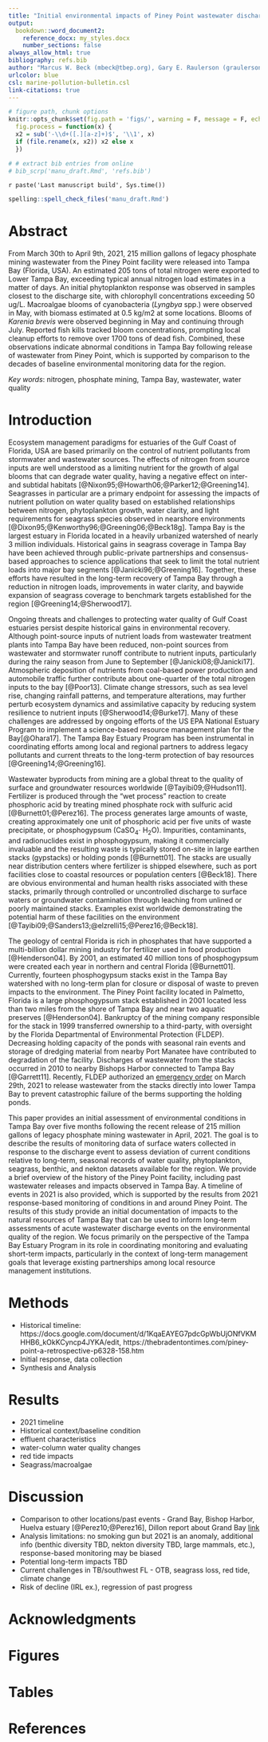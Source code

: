 ```yaml
---
title: "Initial environmental impacts of Piney Point wastewater discharge into Tampa Bay, Florida"
output: 
  bookdown::word_document2:
    reference_docx: my_styles.docx
    number_sections: false
always_allow_html: true
bibliography: refs.bib
author: "Marcus W. Beck (mbeck@tbep.org), Gary E. Raulerson (graulerson@tbep.org), Maya C. Burke (mburke@tbep.org), Joe Whalen (jwhalen@tbep.org), Sheila Scolaro (sscolar@tbep.org), Ed T. Sherwood (esherwood@tbep.org)"
urlcolor: blue
csl: marine-pollution-bulletin.csl
link-citations: true
---
```


```r
# figure path, chunk options
knitr::opts_chunk$set(fig.path = 'figs/', warning = F, message = F, echo = F, cache = F, dev.args = list(family = 'serif'), dpi = 300, warning = F,
  fig.process = function(x) {
  x2 = sub('-\\d+([.][a-z]+)$', '\\1', x)
  if (file.rename(x, x2)) x2 else x
  })

# # extract bib entries from online
# bib_scrp('manu_draft.Rmd', 'refs.bib')
```

`r paste('Last manuscript build', Sys.time())`

```r
spelling::spell_check_files('manu_draft.Rmd')
```

# Abstract

From March 30th to April 9th, 2021, 215 million gallons of legacy phosphate mining wastewater from the Piney Point facility were released into Tampa Bay (Florida, USA).  An estimated 205 tons of total nitrogen were exported to Lower Tampa Bay, exceeding typical annual nitrogen load estimates in a matter of days.  An initial phytoplankton response was observed in samples closest to the discharge site, with chlorophyll concentrations exceeding 50 ug/L. Macroalgae blooms of cyanobacteria (*Lyngbya* spp.) were observed in May, with biomass estimated at 0.5 kg/m2 at some locations.  Blooms of *Karenia brevis* were observed beginning in May and continuing through July.  Reported fish kills tracked bloom concentrations, prompting local cleanup efforts to remove over 1700 tons of dead fish.  Combined, these observations indicate abnormal conditions in Tampa Bay following release of wastewater from Piney Point, which is supported by comparison to the decades of baseline environmental monitoring data for the region. 

*Key words*: nitrogen, phosphate mining, Tampa Bay, wastewater, water quality

# Introduction

Ecosystem management paradigms for estuaries of the Gulf Coast of Florida, USA are based primarily on the control of nutrient pollutants from stormwater and wastewater sources.  The effects of nitrogen from source inputs are well understood as a limiting nutrient for the growth of algal blooms that can degrade water quality, having a negative effect on inter- and subtidal habitats [@Nixon95;@Howarth06;@Parker12;@Greening14]. Seagrasses in particular are a primary endpoint for assessing the impacts of nutrient pollution on water quality based on established relationships between nitrogen, phytoplankton growth, water clarity, and light requirements for seagrass species observed in nearshore environments [@Dixon95;@Kenworthy96;@Greening06;@Beck18g].  Tampa Bay is the largest estuary in Florida located in a heavily urbanized watershed of nearly 3 million individuals.  Historical gains in seagrass coverage in Tampa Bay have been achieved through public-private partnerships and consensus-based approaches to science applications that seek to limit the total nutrient loads into major bay segments [@Janicki96;@Greening16].  Together, these efforts have resulted in the long-term recovery of Tampa Bay through a reduction in nitrogen loads, improvements in water clarity, and baywide expansion of seagrass coverage to benchmark targets established for the region [@Greening14;@Sherwood17].    

Ongoing threats and challenges to protecting water quality of Gulf Coast estuaries persist despite historical gains in environmental recovery.  Although point-source inputs of nutrient loads from wastewater treatment plants into Tampa Bay have been reduced, non-point sources from wastewater and stormwater runoff contribute to nutrient inputs, particularly during the rainy season from June to September [@Janicki08;@Janicki17].  Atmospheric deposition of nutrients from coal-based power production and automobile traffic further contribute about one-quarter of the total nitrogen inputs to the bay [@Poor13].  Climate change stressors, such as sea level rise, changing rainfall patterns, and temperature alterations, may further perturb ecosystem dynamics and assimilative capacity by reducing system resilience to nutrient inputs [@Sherwood14;@Burke17].  Many of these challenges are addressed by ongoing efforts of the US EPA National Estuary Program to implement a science-based resource management plan for the Bay[@Ohara17].  The Tampa Bay Estuary Program has been instrumental in coordinating efforts among local and regional partners to address legacy pollutants and current threats to the long-term protection of bay resources [@Greening14;@Greening16]. 

Wastewater byproducts from mining are a global threat to the quality of surface and groundwater resources worldwide [@Tayibi09;@Hudson11]. Fertilizer is produced through the "wet process" reaction to create phosphoric acid by treating mined phosphate rock with sulfuric acid [@Burnett01;@Perez16].  The process generates large amounts of waste, creating approximately one unit of phosphoric acid per five units of waste precipitate, or phosphogypsum (CaSO$_4\cdot$ H$_2$O).  Impurities, contaminants, and radionuclides exist in phosphogypsum, making it commercially invaluable and the resulting waste is typically stored on-site in large earthen stacks (gypstacks) or holding ponds [@Burnett01].  The stacks are usually near distribution centers where fertilizer is shipped elsewhere, such as port facilities close to coastal resources or population centers [@Beck18]. There are obvious environmental and human health risks associated with these stacks, primarily through controlled or uncontrolled discharge to surface waters or groundwater contamination through leaching from unlined or poorly maintained stacks. Examples exist worldwide demonstrating the potential harm of these facilities on the environment [@Tayibi09;@Sanders13;@elzrelli15;@Perez16;@Beck18].   

The geology of central Florida is rich in phosphates that have supported a multi-billion dollar mining industry for fertilizer used in food production [@Henderson04].  By 2001, an estimated 40 million tons of phosphogypsum were created each year in northern and central Florida [@Burnett01].  Currently, fourteen phosphogypsum stacks exist in the Tampa Bay watershed with no long-term plan for closure or disposal of waste to preven impacts to the environment.  The Piney Point facility located in Palmetto, Florida is a large phosphogypsum stack established in 2001 located less than two miles from the shore of Tampa Bay and near two aquatic preserves [@Henderson04].  Bankruptcy of the mining company responsible for the stack in 1999 transferred ownership to a third-party, with oversight by the Florida Departmental of Environmental Protection (FLDEP).  Decreasing holding capacity of the ponds with seasonal rain events and storage of dredging material from nearby Port Manatee have contributed to degradation of the facility.  Discharges of wastewater from the stacks occurred in 2010 to nearby Bishops Harbor connected to Tampa Bay [@Garrett11].  Recently, FLDEP authorized an [emergency order](https://floridadep.gov/sites/default/files/21-0323.pdf) on March 29th, 2021 to release wastewater from the stacks directly into lower Tampa Bay to prevent catastrophic failure of the berms supporting the holding ponds.   
  
This paper provides an initial assessment of environmental conditions in Tampa Bay over five months following the recent release of 215 million gallons of legacy phosphate mining wastewater in April, 2021.  The goal is to describe the results of monitoring data of surface waters collected in response to the discharge event to assess deviation of current conditions relative to long-term, seasonal records of water quality, phytoplankton, seagrass, benthic, and nekton datasets available for the region.  We provide a brief overview of the history of the Piney Point facility, including past wastewater releases and impacts observed in Tampa Bay.  A timeline of events in 2021 is also provided, which is supported by the results from 2021 response-based monitoring of conditions in and around Piney Point.  The results of this study provide an initial documentation of impacts to the natural resources of Tampa Bay that can be used to inform long-term assessments of acute wastewater discharge events on the environmental quality of the region.  We focus primarily on the perspective of the Tampa Bay Estuary Program in its role in coordinating monitoring and evaluating short-term impacts, particularly in the context of long-term management goals that leverage existing partnerships among local resource management institutions. 

# Methods

* Historical timeline: https://docs.google.com/document/d/1KqaEAYEG7pdcGpWbUjONfVKMHHB6_kOkKCyncp4JYKA/edit, https://thebradentontimes.com/piney-point-a-retrospective-p6328-158.htm
* Initial response, data collection
* Synthesis and Analysis

# Results

* 2021 timeline
* Historical context/baseline condition
* effluent characteristics
* water-column water quality changes
* red tide impacts
* Seagrass/macroalgae

# Discussion

* Comparison to other locations/past events - Grand Bay, Bishop Harbor, Huelva estuary [@Perez10;@Perez16], Dillon report about Grand Bay [link](https://www.wrri.msstate.edu/pdf/2016dillon_finalreport.pdf)
* Analysis limitations: no smoking gun but 2021 is an anomaly, additional info (benthic diversity TBD, nekton diversity TBD, large mammals, etc.), response-based monitoring may be biased
* Potential long-term impacts TBD
* Current challenges in TB/southwest FL - OTB, seagrass loss, red tide, climate change
* Risk of decline (IRL ex.), regression of past progress

# Acknowledgments

# Figures

# Tables

# References